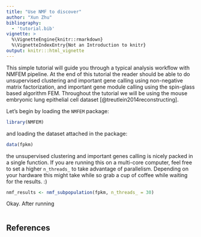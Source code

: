 ```yaml
---
title: "Use NMF to discover"
author: "Xun Zhu"
bibliography:
  - 'tutorial.bib'
vignette: >
  %\VignetteEngine{knitr::rmarkdown}
  %\VignetteIndexEntry{Not an Introduction to knitr}
output: knitr:::html_vignette
---
```


This simple tutorial will guide you through a typical analysis workflow with
NMFEM pipeline.  At the end of this tutorial the reader should be able to
do unsupervised clustering and important gene calling using non-negative matrix
factorization, and important gene module calling using the spin-glass based algorithm
FEM. Throughout the tutorial we will be using the mouse embryonic lung epithelial cell dataset
[@treutlein2014reconstructing].

Let's begin by loading the `NMFEM` package:

```r
library(NMFEM)
```

and loading the dataset attached in the package:

```r
data(fpkm)
```

the unsupervised clustering and important genes calling is nicely packed in a single function. If
you are running this on a multi-core computer, feel free to set a higher `n_threads_` to take
advantage of parallelism. Depending on your hardware this might take while so grab a cup of coffee
while waiting for the results. :)

```r
nmf_results <- nmf_subpopulation(fpkm, n_threads_ = 30)
```

Okay. After running


```r
```

## References